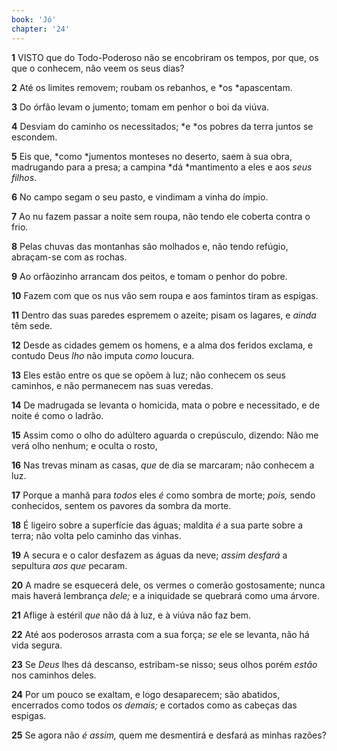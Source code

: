 ```yaml
---
book: 'Jó'
chapter: '24'
---
```


**1** VISTO que do Todo-Poderoso não se encobriram os tempos, por que, os que o conhecem, não veem os seus dias?

**2** Até os limites removem; roubam os rebanhos, e *os *apascentam.

**3** Do órfão levam o jumento; tomam em penhor o boi da viúva.

**4** Desviam do caminho os necessitados; *e *os pobres da terra juntos se escondem.

**5** Eis que, *como *jumentos monteses no deserto, saem à sua obra, madrugando para a presa; a campina *dá *mantimento a eles e aos _seus filhos_.

**6** No campo segam o seu pasto, e vindimam a vinha do ímpio.

**7** Ao nu fazem passar a noite sem roupa, não tendo ele coberta contra o frio.

**8** Pelas chuvas das montanhas são molhados e, não tendo refúgio, abraçam-se com as rochas.

**9** Ao orfãozinho arrancam dos peitos, e tomam o penhor do pobre.

**10** Fazem com que os nus vão sem roupa e aos famintos tiram as espigas.

**11** Dentro das suas paredes espremem o azeite; pisam os lagares, e _ainda_ têm sede.

**12** Desde as cidades gemem os homens, e a alma dos feridos exclama, e contudo Deus _lho_ não imputa _como_ loucura.

**13** Eles estão entre os que se opõem à luz; não conhecem os seus caminhos, e não permanecem nas suas veredas.

**14** De madrugada se levanta o homicida, mata o pobre e necessitado, e de noite é como o ladrão.

**15** Assim como o olho do adúltero aguarda o crepúsculo, dizendo: Não me verá olho nenhum; e oculta o rosto,

**16** Nas trevas minam as casas, _que_ de dia se marcaram; não conhecem a luz.

**17** Porque a manhã para _todos_ eles _é_ como sombra de morte; _pois,_ sendo conhecidos, sentem os pavores da sombra da morte.

**18** É ligeiro sobre a superfície das águas; maldita _é_ a sua parte sobre a terra; não volta pelo caminho das vinhas.

**19** A secura e o calor desfazem as águas da neve; _assim desfará_ a sepultura _aos que_ pecaram.

**20** A madre se esquecerá dele, os vermes o comerão gostosamente; nunca mais haverá lembrança _dele;_ e a iniquidade se quebrará como uma árvore.

**21** Aflige à estéril _que_ não dá à luz, e à viúva não faz bem.

**22** Até aos poderosos arrasta com a sua força; _se_ ele se levanta, não há vida segura.

**23** Se _Deus_ lhes dá descanso, estribam-se nisso; seus olhos porém _estão_ nos caminhos deles.

**24** Por um pouco se exaltam, e logo desaparecem; são abatidos, encerrados como todos _os demais;_ e cortados como as cabeças das espigas.

**25** Se agora não _é assim,_ quem me desmentirá e desfará as minhas razões?
